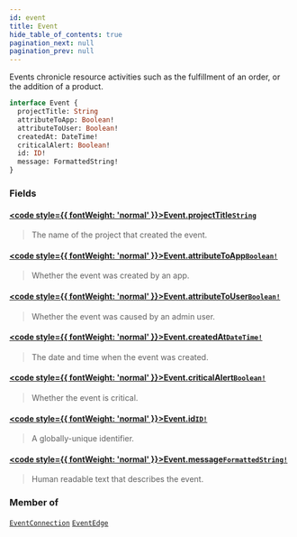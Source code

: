 ```yaml
---
id: event
title: Event
hide_table_of_contents: true
pagination_next: null
pagination_prev: null
---
```








Events chronicle resource activities such as the fulfillment of an order, or the addition of a product.

```graphql
interface Event {
  projectTitle: String
  attributeToApp: Boolean!
  attributeToUser: Boolean!
  createdAt: DateTime!
  criticalAlert: Boolean!
  id: ID!
  message: FormattedString!
}
```


### Fields

#### [<code style={{ fontWeight: 'normal' }}>Event.<b>projectTitle</b></code>](#)<Bullet />[`String`](/scalars/string) <Badge class="secondary" text="scalar"/>
> The name of the project that created the event.
> 

#### [<code style={{ fontWeight: 'normal' }}>Event.<b>attributeToApp</b></code>](#)<Bullet />[`Boolean!`](/scalars/boolean) <Badge class="secondary" text="non-null"/> <Badge class="secondary" text="scalar"/>
> Whether the event was created by an app.
> 

#### [<code style={{ fontWeight: 'normal' }}>Event.<b>attributeToUser</b></code>](#)<Bullet />[`Boolean!`](/scalars/boolean) <Badge class="secondary" text="non-null"/> <Badge class="secondary" text="scalar"/>
> Whether the event was caused by an admin user.
> 

#### [<code style={{ fontWeight: 'normal' }}>Event.<b>createdAt</b></code>](#)<Bullet />[`DateTime!`](/scalars/date-time) <Badge class="secondary" text="non-null"/> <Badge class="secondary" text="scalar"/>
> The date and time when the event was created.
> 

#### [<code style={{ fontWeight: 'normal' }}>Event.<b>criticalAlert</b></code>](#)<Bullet />[`Boolean!`](/scalars/boolean) <Badge class="secondary" text="non-null"/> <Badge class="secondary" text="scalar"/>
> Whether the event is critical.
> 

#### [<code style={{ fontWeight: 'normal' }}>Event.<b>id</b></code>](#)<Bullet />[`ID!`](/scalars/id) <Badge class="secondary" text="non-null"/> <Badge class="secondary" text="scalar"/>
> A globally-unique identifier.
> 

#### [<code style={{ fontWeight: 'normal' }}>Event.<b>message</b></code>](#)<Bullet />[`FormattedString!`](/scalars/formatted-string) <Badge class="secondary" text="non-null"/> <Badge class="secondary" text="scalar"/>
> Human readable text that describes the event.
> 



### Member of

[`EventConnection`](/objects/event-connection)  <Badge class="secondary" text="object"/><Bullet />[`EventEdge`](/objects/event-edge)  <Badge class="secondary" text="object"/>




